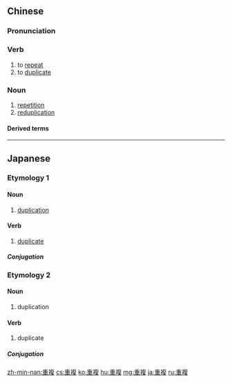 {{also|重复}}
==Chinese==
{{zh-forms|s=重复|t2=重覆}}

===Pronunciation===
{{zh-pron
|m=chóngfù
|c=cung4 fuk1
|mn=tiōng-ho̍k
|cat=v
}}

===Verb===
{{zh-verb}}

# to [[repeat]]
# to [[duplicate]]

===Noun===
{{zh-noun}}

# [[repetition]]
# [[reduplication]]

====Derived terms====
{{zh-der|重複使力傷害|重複性勞損}}

----

==Japanese==

===Etymology 1===
{{ja-kanjitab|ちょう|ふく|yomi=on}}

====Noun====
{{ja-noun|ちょうふく}}

# [[duplication]]

====Verb====
{{ja-verb-suru|ちょうふく}}

# [[duplicate]]

=====Conjugation=====
{{ja-suru|ちょうふく}}

===Etymology 2===
{{ja-kanjitab|じゅう|ふく|yomi=on}}

====Noun====
{{ja-noun|じゅうふく}}

# duplication

====Verb====
{{ja-verb-suru|じゅうふく}}

# duplicate

=====Conjugation=====
{{ja-suru|じゅうふく}}

[[zh-min-nan:重複]]
[[cs:重複]]
[[ko:重複]]
[[hu:重複]]
[[mg:重複]]
[[ja:重複]]
[[ru:重複]]